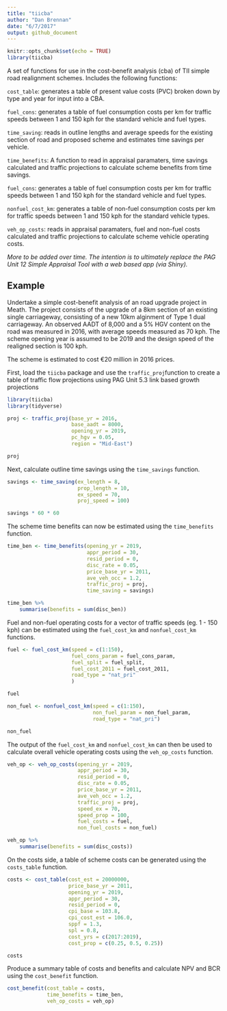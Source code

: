 ```yaml
---
title: "tiicba"
author: "Dan Brennan"
date: "6/7/2017"
output: github_document
---
```


```r
knitr::opts_chunk$set(echo = TRUE)
library(tiicba)
```

A set of functions for use in the cost-benefit analysis (cba) of TII simple road realignment schemes. Includes the following functions:

`cost_table`: generates a table of present value costs (PVC) broken down by type and year for input into a CBA.

`fuel_cons`: generates a table of fuel consumption costs per km for traffic speeds between 1 and 150 kph for the standard vehicle and fuel types.

`time_saving`: reads in outline lengths and average speeds for the existing section of road and proposed scheme and estimates time savings per vehicle.

`time_benefits`: A function to read in appraisal paramaters, time savings calculated and traffic projections to calculate scheme benefits from time savings.

`fuel_cons`: generates a table of fuel consumption costs per km for traffic speeds between 1 and 150 kph for the standard vehicle and fuel types.

`nonfuel_cost_km`: generates a table of non-fuel consumption costs per km for traffic speeds between 1 and 150 kph for the standard vehicle types.

`veh_op_costs`: reads in appraisal paramaters, fuel and non-fuel costs calculated and traffic projections to calculate scheme vehicle operating costs.

*More to be added over time. The intention is to ultimately replace the PAG Unit 12 Simple Appraisal Tool with a web based app (via Shiny).*

## Example

Undertake a simple cost-benefit analysis of an road upgrade project in Meath. The project consists of the upgrade of a 8km section of an existing single carriageway, consisting of a new 10km alginment of Type 1 dual carriageway. An observed AADT of 8,000 and a 5% HGV content on the road was measured in 2016, with average speeds measured as 70 kph. The scheme opening year is assumed to be 2019 and the design speed of the realigned section is 100 kph.

The scheme is estimated to cost €20 million in 2016 prices.

First, load the `tiicba` package and use the `traffic_proj`function to create a table of traffic flow projections using PAG Unit 5.3 link based growth projections

```r
library(tiicba)
library(tidyverse)

proj <- traffic_proj(base_yr = 2016,
                     base_aadt = 8000,
                     opening_yr = 2019,
                     pc_hgv = 0.05,
                     region = "Mid-East")

proj
```

Next, calculate outline time savings using the `time_savings` function.
```r
savings <- time_saving(ex_length = 8,
                       prop_length = 10,
                       ex_speed = 70,
                       proj_speed = 100)

savings * 60 * 60
```

The scheme time benefits can now be estimated using the `time_benefits` function.
```r
time_ben <- time_benefits(opening_yr = 2019,
                          appr_period = 30,
                          resid_period = 0,
                          disc_rate = 0.05,
                          price_base_yr = 2011,
                          ave_veh_occ = 1.2,
                          traffic_proj = proj,
                          time_saving = savings)

time_ben %>% 
    summarise(benefits = sum(disc_ben))
```

Fuel and non-fuel operating costs for a vector of traffic speeds (eg. 1 - 150 kph) can be estimated using the `fuel_cost_km` and `nonfuel_cost_km` functions.
```r
fuel <- fuel_cost_km(speed = c(1:150),
                     fuel_cons_param = fuel_cons_param,
                     fuel_split = fuel_split,
                     fuel_cost_2011 = fuel_cost_2011,
                     road_type = "nat_pri"
                     )

fuel
```

```r
non_fuel <- nonfuel_cost_km(speed = c(1:150),
                            non_fuel_param = non_fuel_param,
                            road_type = "nat_pri")

non_fuel
```

The output of the `fuel_cost_km` and `nonfuel_cost_km` can then be used to calculate overall vehicle operating costs using the `veh_op_costs` function.
```r
veh_op <- veh_op_costs(opening_yr = 2019,
                       appr_period = 30,
                       resid_period = 0,
                       disc_rate = 0.05,
                       price_base_yr = 2011,
                       ave_veh_occ = 1.2,
                       traffic_proj = proj,
                       speed_ex = 70,
                       speed_prop = 100,
                       fuel_costs = fuel,
                       non_fuel_costs = non_fuel)

veh_op %>% 
    summarise(benefits = sum(disc_costs))
```

On the costs side, a table of scheme costs can be generated using the `costs_table` function.
```r
costs <- cost_table(cost_est = 20000000,
                    price_base_yr = 2011,
                    opening_yr = 2019,
                    appr_period = 30,
                    resid_period = 0,
                    cpi_base = 103.8,
                    cpi_cost_est = 106.0,
                    sppf = 1.3,
                    spl = 0.8,
                    cost_yrs = c(2017:2019),
                    cost_prop = c(0.25, 0.5, 0.25))

costs
```

Produce a summary table of costs and benefits and calculate NPV and BCR using the `cost_benefit` function.

```r
cost_benefit(cost_table = costs,
             time_benefits = time_ben,
             veh_op_costs = veh_op)
    
```

